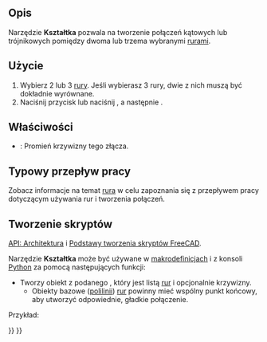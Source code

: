 <languages/>

{{Docnav/pl
|[[Arch_Pipe/pl|Rura]]
|[[Arch_Stairs/pl|Schody]]
|[[BIM_Workbench/pl|środowisko pracy BIM]]
|IconL=Arch_Pipe.svg
|IconR=Arch_Stairs.png
|IconC=Workbench_BIM.svg
}}

{{GuiCommand/pl
|Name=Arch PipeConnector
|Name/pl=Architektura: Kształtka
|MenuLocation=3D / BIM → Kształtka
|Workbenches=[[BIM_Workbench/pl|BIM]]
|Shortcut={{KEY|P}} {{KEY|C}}
|Version=0.17
|SeeAlso=
}}

<span id="Description"></span>
==Opis== 

Narzędzie '''Kształtka''' pozwala na tworzenie połączeń kątowych lub trójnikowych pomiędzy dwoma lub trzema wybranymi [[Arch_Pipe/pl|rurami]].

<span id="Usage"></span>
==Użycie==

# Wybierz 2 lub 3 [[Arch_Pipe/pl|rury]]. Jeśli wybierasz 3 rury, dwie z nich muszą być dokładnie wyrównane.
# Naciśnij przycisk {{Button|[[Image:Arch_PipeConnector.svg|16px]] '''Kształtka'''}} lub naciśnij {{KEY|P}}, a następnie {{KEY|C}}.

<span id="Properties"></span>
==Właściwości==

* {{PropertyData|Promień}}: Promień krzywizny tego złącza.

<span id="Typical_workflow"></span>
==Typowy przepływ pracy==

Zobacz informacje na temat [[Arch_Pipe/pl|rura]] w celu zapoznania się z przepływem pracy dotyczącym używania rur i tworzenia połączeń.

<span id="Scripting"></span>
==Tworzenie skryptów==

{{Emphasis|Zobacz również:}} [[Arch_API/pl|API: Architektura]] i [[FreeCAD_Scripting_Basics/pl|Podstawy tworzenia skryptów FreeCAD]].

Narzędzie '''Kształtka''' może być używane w [[Macros/pl|makrodefinicjach]] i z konsoli [[Python/pl|Python]] za pomocą następujących funkcji:

{{Code|code=
Connector = makePipeConnector(pipes, radius=0, name="Connector")
}}

* Tworzy obiekt {{incode|Connector}} z podanego {{incode|pipes}}, który jest listą [[Arch_Pipe/pl|rur]] i opcjonalnie {{incode|radius}} krzywizny.
** Obiekty bazowe ([[Draft_Wire/pl|polilinii]]) [[Arch_Pipe/pl|rur]] powinny mieć wspólny punkt końcowy, aby utworzyć odpowiednie, gładkie połączenie.

Przykład:

{{Code|code=
import FreeCAD, Draft, Arch

p1 = FreeCAD.Vector(-1000, 0, 0)
p2 = FreeCAD.Vector(-2000, 0, 0)
p3 = FreeCAD.Vector(-2000, 0, 0)
p4 = FreeCAD.Vector(-2000, -1000, 0)
p5 = FreeCAD.Vector(-2000, -1000, 0)
p6 = FreeCAD.Vector(-4000, -1000, 0)
Line1 = Draft.makeWire([p1, p2])
Line2 = Draft.makeWire([p3, p4])
Line3 = Draft.makeWire([p5, p6])

Pipe1 = Arch.makePipe(Line1, 150)
Pipe2 = Arch.makePipe(Line2, 150)
Pipe3 = Arch.makePipe(Line3, 150)
FreeCAD.ActiveDocument.recompute()

Conn = Arch.makePipeConnector([Pipe1, Pipe2])
Conn2 = Arch.makePipeConnector([Pipe2, Pipe3])
FreeCAD.ActiveDocument.recompute()

Line4 = Draft.move(Line1, FreeCAD.Vector(-500, 1000, 0), copy=True)
Line5 = Draft.move(Line2, FreeCAD.Vector(-500, 1000, 0), copy=True)
Pipe4 = Arch.makePipe(Line4, 100)
Pipe5 = Arch.makePipe(Line5, 100)
FreeCAD.ActiveDocument.recompute()

Conn3 = Arch.makePipeConnector([Pipe4, Pipe5], radius=400)
FreeCAD.ActiveDocument.recompute()
}}


{{Docnav/pl
|[[Arch_Pipe/pl|Rura]]
|[[Arch_Stairs/pl|Schody]]
|[[BIM_Workbench/pl|środowisko pracy BIM]]
|IconL=Arch_Pipe.svg
|IconR=Arch_Stairs.png
|IconC=Workbench_BIM.svg
}}

{{BIM_Tools_navi{{#translation:}}}}
{{Userdocnavi{{#translation:}}}}
